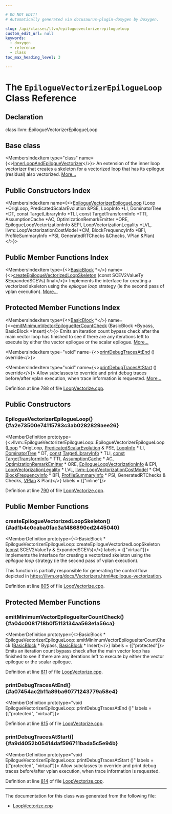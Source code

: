 ```yaml
---

# DO NOT EDIT!
# Automatically generated via docusaurus-plugin-doxygen by Doxygen.

slug: /api/classes/llvm/epiloguevectorizerepilogueloop
custom_edit_url: null
keywords:
  - doxygen
  - reference
  - class
toc_max_heading_level: 3

---
```





# The `EpilogueVectorizerEpilogueLoop` Class Reference

<DoxygenPage pluginConfig={pluginConfig}>



## Declaration

<CodeBlock>class llvm::EpilogueVectorizerEpilogueLoop</CodeBlock>

## Base class

<MembersIndex>

<MembersIndexItem
  type="class"
  name={<><a href="/docs/api/classes/llvm/innerloopandepiloguevectorizer">InnerLoopAndEpilogueVectorizer</a></>}>
An extension of the inner loop vectorizer that creates a skeleton for a vectorized loop that has its epilogue (residual) also vectorized. <a href="/docs/api/classes/llvm/innerloopandepiloguevectorizer/#details">More...</a>
</MembersIndexItem>

</MembersIndex>

## Public Constructors Index

<MembersIndex>

<MembersIndexItem
  name={<><a href="#a2e73500e74115783c3ab0282829aee26">EpilogueVectorizerEpilogueLoop</a> (Loop &#42;OrigLoop, PredicatedScalarEvolution &amp;PSE, LoopInfo &#42;LI, DominatorTree &#42;DT, const TargetLibraryInfo &#42;TLI, const TargetTransformInfo &#42;TTI, AssumptionCache &#42;AC, OptimizationRemarkEmitter &#42;ORE, EpilogueLoopVectorizationInfo &amp;EPI, LoopVectorizationLegality &#42;LVL, llvm::LoopVectorizationCostModel &#42;CM, BlockFrequencyInfo &#42;BFI, ProfileSummaryInfo &#42;PSI, GeneratedRTChecks &amp;Checks, VPlan &amp;Plan)</>}>
</MembersIndexItem>

</MembersIndex>

## Public Member Functions Index

<MembersIndex>

<MembersIndexItem
  type={<><a href="/docs/api/classes/llvm/basicblock">BasicBlock</a> &#42;</>}
  name={<><a href="#ad1b4c0caba0fac3a1486890cd2445040">createEpilogueVectorizedLoopSkeleton</a> (const SCEV2ValueTy &amp;ExpandedSCEVs) final</>}>
Implements the interface for creating a vectorized skeleton using the <em>epilogue loop</em> strategy (ie the second pass of vplan execution). <a href="#ad1b4c0caba0fac3a1486890cd2445040">More...</a>
</MembersIndexItem>

</MembersIndex>

## Protected Member Functions Index

<MembersIndex>

<MembersIndexItem
  type={<><a href="/docs/api/classes/llvm/basicblock">BasicBlock</a> &#42;</>}
  name={<><a href="#a04c0081718b0f5113134aa563e1a56ca">emitMinimumVectorEpilogueIterCountCheck</a> (BasicBlock &#42;Bypass, BasicBlock &#42;Insert)</>}>
Emits an iteration count bypass check after the main vector loop has finished to see if there are any iterations left to execute by either the vector epilogue or the scalar epilogue. <a href="#a04c0081718b0f5113134aa563e1a56ca">More...</a>
</MembersIndexItem>

<MembersIndexItem
  type="void"
  name={<><a href="#a07454ac2b11a89ba60771243779a58e4">printDebugTracesAtEnd</a> () override</>}>
</MembersIndexItem>

<MembersIndexItem
  type="void"
  name={<><a href="#a9d4052b05414daf596711bada5c5e94b">printDebugTracesAtStart</a> () override</>}>
Allow subclasses to override and print debug traces before/after vplan execution, when trace information is requested. <a href="#a9d4052b05414daf596711bada5c5e94b">More...</a>
</MembersIndexItem>

</MembersIndex>


Definition at line 788 of file <a href="/docs/api/files/lib/lib/transforms/lib/transforms/vectorize/loopvectorize-cpp">LoopVectorize.cpp</a>.

<SectionDefinition>

## Public Constructors

### EpilogueVectorizerEpilogueLoop() {#a2e73500e74115783c3ab0282829aee26}

<MemberDefinition
  prototype={<>llvm::EpilogueVectorizerEpilogueLoop::EpilogueVectorizerEpilogueLoop (<a href="/docs/api/classes/llvm/loop">Loop</a> &#42; OrigLoop, <a href="/docs/api/classes/llvm/predicatedscalarevolution">PredicatedScalarEvolution</a> &amp; PSE, <a href="/docs/api/classes/llvm/loopinfo">LoopInfo</a> &#42; LI, <a href="/docs/api/classes/llvm/dominatortree">DominatorTree</a> &#42; DT, <a href="/docs/api/files/lib/lib/target/lib/target/aarch64/aarch64promoteconstant-cpp/#a90f8350fecae261c25be85d38b451bff">const</a> <a href="/docs/api/classes/llvm/targetlibraryinfo">TargetLibraryInfo</a> &#42; TLI, <a href="/docs/api/files/lib/lib/target/lib/target/aarch64/aarch64promoteconstant-cpp/#a90f8350fecae261c25be85d38b451bff">const</a> <a href="/docs/api/classes/llvm/targettransforminfo">TargetTransformInfo</a> &#42; TTI, <a href="/docs/api/classes/llvm/assumptioncache">AssumptionCache</a> &#42; AC, <a href="/docs/api/classes/llvm/optimizationremarkemitter">OptimizationRemarkEmitter</a> &#42; ORE, <a href="/docs/api/structs/llvm/epilogueloopvectorizationinfo">EpilogueLoopVectorizationInfo</a> &amp; EPI, <a href="/docs/api/classes/llvm/loopvectorizationlegality">LoopVectorizationLegality</a> &#42; LVL, <a href="/docs/api/classes/llvm/loopvectorizationcostmodel">llvm::LoopVectorizationCostModel</a> &#42; CM, <a href="/docs/api/classes/llvm/blockfrequencyinfo">BlockFrequencyInfo</a> &#42; BFI, <a href="/docs/api/classes/llvm/profilesummaryinfo">ProfileSummaryInfo</a> &#42; PSI, GeneratedRTChecks &amp; Checks, <a href="/docs/api/classes/llvm/vplan">VPlan</a> &amp; Plan)</>}
  labels = {["inline"]}>

Definition at line <a href="/docs/api/files/lib/lib/transforms/lib/transforms/vectorize/loopvectorize-cpp/#l00790">790</a> of file <a href="/docs/api/files/lib/lib/transforms/lib/transforms/vectorize/loopvectorize-cpp">LoopVectorize.cpp</a>.
</MemberDefinition>

</SectionDefinition>

<SectionDefinition>

## Public Member Functions

### createEpilogueVectorizedLoopSkeleton() {#ad1b4c0caba0fac3a1486890cd2445040}

<MemberDefinition
  prototype={<>BasicBlock &#42; EpilogueVectorizerEpilogueLoop::createEpilogueVectorizedLoopSkeleton (<a href="/docs/api/files/lib/lib/target/lib/target/aarch64/aarch64promoteconstant-cpp/#a90f8350fecae261c25be85d38b451bff">const</a> SCEV2ValueTy &amp; ExpandedSCEVs)</>}
  labels = {["virtual"]}>
Implements the interface for creating a vectorized skeleton using the <em>epilogue loop</em> strategy (ie the second pass of vplan execution).

This function is partially responsible for generating the control flow depicted in <a href="https://llvm.org/docs/Vectorizers.html#epilogue-vectorization">https://llvm.org/docs/Vectorizers.html#epilogue-vectorization</a>.

Definition at line <a href="/docs/api/files/lib/lib/transforms/lib/transforms/vectorize/loopvectorize-cpp/#l00805">805</a> of file <a href="/docs/api/files/lib/lib/transforms/lib/transforms/vectorize/loopvectorize-cpp">LoopVectorize.cpp</a>.
</MemberDefinition>

</SectionDefinition>

<SectionDefinition>

## Protected Member Functions

### emitMinimumVectorEpilogueIterCountCheck() {#a04c0081718b0f5113134aa563e1a56ca}

<MemberDefinition
  prototype={<>BasicBlock &#42; EpilogueVectorizerEpilogueLoop::emitMinimumVectorEpilogueIterCountCheck (<a href="/docs/api/classes/llvm/basicblock">BasicBlock</a> &#42; Bypass, <a href="/docs/api/classes/llvm/basicblock">BasicBlock</a> &#42; Insert)</>}
  labels = {["protected"]}>
Emits an iteration count bypass check after the main vector loop has finished to see if there are any iterations left to execute by either the vector epilogue or the scalar epilogue.

Definition at line <a href="/docs/api/files/lib/lib/transforms/lib/transforms/vectorize/loopvectorize-cpp/#l00811">811</a> of file <a href="/docs/api/files/lib/lib/transforms/lib/transforms/vectorize/loopvectorize-cpp">LoopVectorize.cpp</a>.
</MemberDefinition>

### printDebugTracesAtEnd() {#a07454ac2b11a89ba60771243779a58e4}

<MemberDefinition
  prototype="void EpilogueVectorizerEpilogueLoop::printDebugTracesAtEnd ()"
  labels = {["protected", "virtual"]}>

Definition at line <a href="/docs/api/files/lib/lib/transforms/lib/transforms/vectorize/loopvectorize-cpp/#l00815">815</a> of file <a href="/docs/api/files/lib/lib/transforms/lib/transforms/vectorize/loopvectorize-cpp">LoopVectorize.cpp</a>.
</MemberDefinition>

### printDebugTracesAtStart() {#a9d4052b05414daf596711bada5c5e94b}

<MemberDefinition
  prototype="void EpilogueVectorizerEpilogueLoop::printDebugTracesAtStart ()"
  labels = {["protected", "virtual"]}>
Allow subclasses to override and print debug traces before/after vplan execution, when trace information is requested.

Definition at line <a href="/docs/api/files/lib/lib/transforms/lib/transforms/vectorize/loopvectorize-cpp/#l00814">814</a> of file <a href="/docs/api/files/lib/lib/transforms/lib/transforms/vectorize/loopvectorize-cpp">LoopVectorize.cpp</a>.
</MemberDefinition>

</SectionDefinition>

<hr/>

The documentation for this class was generated from the following file:

<ul>
<li><a href="/docs/api/files/lib/lib/transforms/lib/transforms/vectorize/loopvectorize-cpp">LoopVectorize.cpp</a></li>
</ul>

</DoxygenPage>
